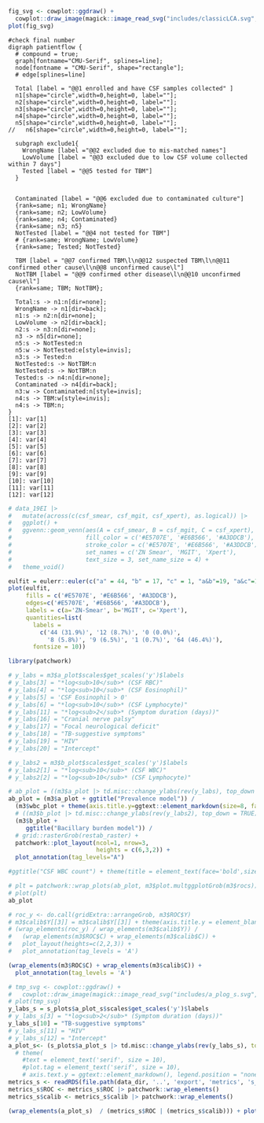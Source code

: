 <!-- method -->

\newpage
\blandscape

```r

fig_svg <- cowplot::ggdraw() + 
  cowplot::draw_image(magick::image_read_svg("includes/classicLCA.svg", width=212*5*3))
plot(fig_svg)
```
\elandscape
\newpage

<!-- Result -->

```diagrammer
#check final number
digraph patientflow {
  # compound = true;
  graph[fontname="CMU-Serif", splines=line];
  node[fontname = "CMU-Serif", shape="rectangle"];
  # edge[splines=line]
  
  Total [label = "@@1 enrolled and have CSF samples collected" ]
  n1[shape="circle",width=0,height=0, label=""];
  n2[shape="circle",width=0,height=0, label=""];
  n3[shape="circle",width=0,height=0, label=""];
  n4[shape="circle",width=0,height=0, label=""];
  n5[shape="circle",width=0,height=0, label=""];
//   n6[shape="circle",width=0,height=0, label=""];

  subgraph exclude1{
    WrongName [label ="@@2 excluded due to mis-matched names"]
    LowVolume [label = "@@3 excluded due to low CSF volume collected within 7 days"]
    Tested [label = "@@5 tested for TBM"]
  }
  

  Contaminated [label = "@@6 excluded due to contaminated culture"]
  {rank=same; n1; WrongName}
  {rank=same; n2; LowVolume}
  {rank=same; n4; Contaminated}
  {rank=same; n3; n5}
  NotTested [label = "@@4 not tested for TBM"]
  # {rank=same; WrongName; LowVolume}
  {rank=same; Tested; NotTested}
  
  TBM [label = "@@7 confirmed TBM\l\n@@12 suspected TBM\l\n@@11 confirmed other cause\l\n@@8 unconfirmed cause\l"]
  NotTBM [label = "@@9 confirmed other disease\l\n@@10 unconfirmed cause\l"]
  {rank=same; TBM; NotTBM};
  
  Total:s -> n1:n[dir=none];
  WrongName -> n1[dir=back];
  n1:s -> n2:n[dir=none];
  LowVolume -> n2[dir=back];
  n2:s -> n3:n[dir=none];
  n3 -> n5[dir=none];
  n5:s -> NotTested:n
  n5:w -> NotTested:e[style=invis];
  n3:s -> Tested:n
  NotTested:s -> NotTBM:n
  NotTested:s -> NotTBM:n
  Tested:s -> n4:n[dir=none]; 
  Contaminated -> n4[dir=back];
  n3:w -> Contaminated:n[style=invis];
  n4:s -> TBM:w[style=invis];
  n4:s -> TBM:n;
}
[1]: var[1]
[2]: var[2]
[3]: var[3]
[4]: var[4]
[5]: var[5]
[6]: var[6]
[7]: var[7]
[8]: var[8]
[9]: var[9]
[10]: var[10]
[11]: var[11]
[12]: var[12]
```

```r

# data_19EI |>
#   mutate(across(c(csf_smear, csf_mgit, csf_xpert), as.logical)) |>
#   ggplot() +
#   ggvenn::geom_venn(aes(A = csf_smear, B = csf_mgit, C = csf_xpert), 
#                     fill_color = c('#E5707E', '#E6B566', '#A3DDCB'),
#                     stroke_color = c('#E5707E', '#E6B566', '#A3DDCB'),
#                     set_names = c('ZN Smear', 'MGIT', 'Xpert'),
#                     text_size = 3, set_name_size = 4) +
#   theme_void()

eulfit = eulerr::euler(c("a" = 44, "b" = 17, "c" = 1, "a&b"=19, "a&c"=14, "b&c"=8, "a&b&c"=64))
plot(eulfit, 
     fills = c('#E5707E', '#E6B566', '#A3DDCB'), 
     edges=c('#E5707E', '#E6B566', '#A3DDCB'), 
     labels = c(a='ZN-Smear', b='MGIT', c='Xpert'), 
     quantities=list(
       labels =
         c('44 (31.9%)', '12 (8.7%)', '0 (0.0%)', 
           '8 (5.8%)', '9 (6.5%)', '1 (0.7%)', '64 (46.4%)'), 
       fontsize = 10))
```

```r

library(patchwork)

# y_labs = m3$a_plot$scales$get_scales('y')$labels
# y_labs[3] = "*log<sub>10</sub>* (CSF RBC)"
# y_labs[4] = "*log<sub>10</sub>* (CSF Eosinophil)" 
# y_labs[5] = 'CSF Eosinophil > 0'
# y_labs[6] = "*log<sub>10</sub>* (CSF Lymphocyte)"
# y_labs[11] = "*log<sub>2</sub>* (Symptom duration (days))"
# y_labs[16] = "Cranial nerve palsy"
# y_labs[17] = "Focal neurological deficit"
# y_labs[18] = "TB-suggestive symptoms"
# y_labs[19] = "HIV"
# y_labs[20] = "Intercept"

# y_labs2 = m3$b_plot$scales$get_scales('y')$labels
# y_labs2[1] = "*log<sub>10</sub>* (CSF WBC)"  
# y_labs2[2] = "*log<sub>10</sub>* (CSF Lymphocyte)"

# ab_plot = ((m3$a_plot |> td.misc::change_ylabs(rev(y_labs), top_down = TRUE)) + ggtitle("Prevalence model") + 
ab_plot = (m3$a_plot + ggtitle("Prevalence model")) / 
  (m3$wbc_plot + theme(axis.title.y=ggtext::element_markdown(size=8, face='bold',vjust=-45, color=grey(.3)))) /
  # ((m3$b_plot |> td.misc::change_ylabs(rev(y_labs2), top_down = TRUE)) + 
  (m3$b_plot + 
     ggtitle("Bacillary burden model")) /
  # grid::rasterGrob(restab_raster) + 
  patchwork::plot_layout(ncol=1, nrow=3, 
                         heights = c(6,3,2)) + 
  plot_annotation(tag_levels="A")

#ggtitle("CSF WBC count") + theme(title = element_text(face='bold',size=6), title.po

# plt = patchwork::wrap_plots(ab_plot, m3$plot.multggplotGrob(m3$rocs)) + plot_annotation(tag_levels="A")
# plot(plt)
ab_plot
```

```r

# roc_y <- do.call(gridExtra::arrangeGrob, m3$ROC$Y)
# m3$calib$Y[[3]] = m3$calib$Y[[3]] + theme(axis.title.y = element_blank())
# (wrap_elements(roc_y) / wrap_elements(m3$calib$Y)) /
#   (wrap_elements(m3$ROC$C) + wrap_elements(m3$calib$C)) + 
#   plot_layout(heights=c(2,2,3)) +
#   plot_annotation(tag_levels = 'A')

(wrap_elements(m3$ROC$C) + wrap_elements(m3$calib$C)) + 
  plot_annotation(tag_levels = 'A')
```

```r
# tmp_svg <- cowplot::ggdraw() + 
#   cowplot::draw_image(magick::image_read_svg("includes/a_plog_s.svg", width=212*5, height=159*5))
# plot(tmp_svg)
y_labs_s = s_plots$a_plot_s$scales$get_scales('y')$labels
# y_labs_s[3] = "*log<sub>2</sub>* (Symptom duration (days))"
y_labs_s[10] = "TB-suggestive symptoms"
# y_labs_s[11] = "HIV"
# y_labs_s[12] = "Intercept"
a_plot_s<- (s_plots$a_plot_s |> td.misc::change_ylabs(rev(y_labs_s), top_down = TRUE)) #+ scale_x_continuous(name="TBM odds ratio")
  # theme(
    #text = element_text('serif', size = 10), 
    #plot.tag = element_text('serif', size = 10), 
    # axis.text.y = ggtext::element_markdown(), legend.position = "none") 
metrics_s <- readRDS(file.path(data_dir, '..', 'export', 'metrics', 's_plot.RDS')) 
metrics_s$ROC <- metrics_s$ROC |> patchwork::wrap_elements()
metrics_s$calib <- metrics_s$calib |> patchwork::wrap_elements()

(wrap_elements(a_plot_s)  / (metrics_s$ROC | (metrics_s$calib))) + plot_annotation(tag_levels = 'A')
```
